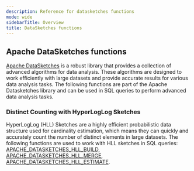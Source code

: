 ```yaml
---
description: Reference for datasketches functions
mode: wide
sidebarTitle: Overview
title: DataSketches functions
---
```


## Apache DataSketches functions

[Apache DataSketches](https://datasketches.apache.org/) is a robust library that provides a collection of advanced algorithms for data analysis.
These algorithms are designed to work efficiently with large datasets and provide accurate results for various data analysis tasks.
The following functions are part of the Apache Datasketches library and can be used in SQL queries to perform advanced data analysis tasks.

### Distinct Counting with HyperLogLog Sketches
HyperLogLog (HLL) Sketches are a highly efficient probabilistic data structure used for cardinality estimation,
which means they can quickly and accurately count the number of distinct elements in large datasets.
The following functions are used to work with HLL sketches in SQL queries:
[APACHE_DATASKETCHES_HLL_BUILD](/functions-reference/datasketches/apache-datasketches-hll-build), [APACHE_DATASKETCHES_HLL_MERGE](/functions-reference/datasketches/apache-datasketches-hll-merge), [APACHE_DATASKETCHES_HLL_ESTIMATE](/functions-reference/datasketches/apache-datasketches-hll-estimate).

